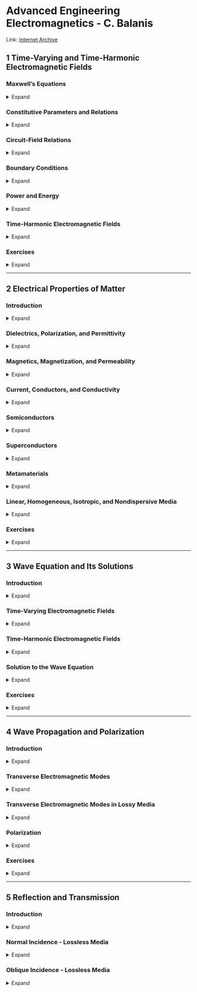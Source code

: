 # Advanced Engineering Electromagnetics - C. Balanis {.unnumbered}

Link: [Internet Archive](https://archive.org/details/WileyAdvancedEngineeringElectromagnetics2ndEd.2012_201508/page/n7/mode/2up)

## 1 Time-Varying and Time-Harmonic Electromagnetic Fields

### Maxwell's Equations

<details>
<summary>Expand</summary>

- Who is James Clerk Maxwell?

<details>
<summary>Answer</summary>
![James Clerk Maxwell](pics/maxwell.jpg)

A Scottish physicist and mathematician that lived from 1831 to 1879.

[The Father of Modern Physics](https://youtu.be/NuWEqE4k230?si=tjKgX9rWm-pI64pF)
</details>

See [my notes on Dan Fleisch's A student's guide to Maxwell's Equations](https://yankunm.github.io/notes_output/textbooks/danFleisch.html) for detailed explanation of the differential and integral forms of the four maxwell's equations.

</details>

### Constitutive Parameters and Relations

<details>
<summary>Expand</summary>
<!-- TODO -->
</details>

### Circuit-Field Relations

<details>
<summary>Expand</summary>
<!-- TODO -->

- What is Circuit Theory?

<details>
<summary>Answer</summary>
A special case of electromagnetic theory, when the physical dimensions of the circuit are small compared to the wavelength.
</details>

#### KVL

#### KCL

#### Element Laws

</details>

### Boundary Conditions

<details>
<summary>Expand</summary>
<!-- TODO -->

#### Finite Conductivity Media

#### Infinite Conductivity Media

#### Sources Along Boundaries

</details>

### Power and Energy

<details>
<summary>Expand</summary>
<!-- TODO -->
</details>

### Time-Harmonic Electromagnetic Fields

<details>
<summary>Expand</summary>
<!-- TODO -->

#### Maxwell's Equations in Differential and Integral Forms

#### Boundary Conditions

#### Power and Energy

</details>

### Exercises

<details>
<summary>Expand</summary>
<!-- TODO -->
</details>

---

## 2 Electrical Properties of Matter

### Introduction

<details>
<summary>Expand</summary>
<!-- TODO -->
</details>

### Dielectrics, Polarization, and Permittivity

<details>
<summary>Expand</summary>
<!-- TODO -->
</details>

### Magnetics, Magnetization, and Permeability

<details>
<summary>Expand</summary>
<!-- TODO -->
</details>

### Current, Conductors, and Conductivity 

<details>
<summary>Expand</summary>

#### Current

<!-- TODO -->

#### Conductors

<!-- TODO -->

#### Conductivity

<!-- TODO -->

</details>

### Semiconductors

<details>
<summary>Expand</summary>
<!-- TODO -->
</details>

### Superconductors

<details>
<summary>Expand</summary>
<!-- TODO -->
</details>

### Metamaterials

<details>
<summary>Expand</summary>
<!-- TODO -->
</details>

### Linear, Homogeneous, Isotropic, and Nondispersive Media

<details>
<summary>Expand</summary>
<!-- TODO -->
</details>

### Exercises

<details>
<summary>Expand</summary>
<!-- TODO -->
</details>

---

## 3 Wave Equation and Its Solutions

### Introduction

<details>
<summary>Expand</summary>
<!-- TODO -->
</details>

### Time-Varying Electromagnetic Fields

<details>
<summary>Expand</summary>
<!-- TODO -->
</details>

### Time-Harmonic Electromagnetic Fields

<details>
<summary>Expand</summary>
<!-- TODO -->
</details>

### Solution to the Wave Equation

<details>
<summary>Expand</summary>

#### Rectangular Coordinate System

<!-- TODO -->

#### Cylindrical Coordinate System

<!-- TODO -->

#### Spherical Coordinate System

<!-- TODO -->

</details>

### Exercises

<details>
<summary>Expand</summary>
<!-- TODO -->
</details>

---

## 4 Wave Propagation and Polarization

### Introduction

<details>
<summary>Expand</summary>
<!-- TODO -->
</details>

### Transverse Electromagnetic Modes

<details>
<summary>Expand</summary>
<!-- TODO -->
</details>

### Transverse Electromagnetic Modes in Lossy Media

<details>
<summary>Expand</summary>
<!-- TODO -->
</details>

### Polarization

<details>
<summary>Expand</summary>
<!-- TODO -->
</details>

### Exercises

<details>
<summary>Expand</summary>
<!-- TODO -->
</details>

---

## 5 Reflection and Transmission

### Introduction

<details>
<summary>Expand</summary>
<!-- TODO -->
</details>

### Normal Incidence - Lossless Media

<details>
<summary>Expand</summary>
<!-- TODO -->
</details>

### Oblique Incidence - Lossless Media

<details>
<summary>Expand</summary>

#### Perpendicular Polarization

<!-- TODO -->

#### Parallel Polarization

<!-- TODO -->

#### Total Transmission - Brewster Angle

<!-- TODO -->

#### Total Reflection - Critical Angle

<!-- TODO -->

</details>
